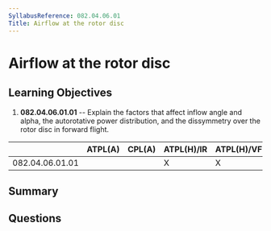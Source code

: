 ```yaml
---
SyllabusReference: 082.04.06.01
Title: Airflow at the rotor disc
---
```


# Airflow at the rotor disc

## Learning Objectives

1.  **082.04.06.01.01** -- Explain the factors that affect inflow angle and
    alpha, the autorotative power distribution, and the dissymmetry over the
    rotor disc in forward flight.

|                 | ATPL(A) | CPL(A) | ATPL(H)/IR | ATPL(H)/VFR | CPL(H) | IR | CBIR(A) |
| --------------- | ------- | ------ | ---------- | ----------- | ------ | -- | ------- |
| 082.04.06.01.01 |         |        | X          | X           | X      |    |         |

## Summary

## Questions
